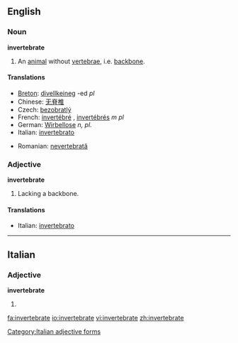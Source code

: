 ==English==

===Noun===
'''invertebrate'''

#An [[animal]] without [[vertebra]]e, i.e. [[backbone]].

====Translations====
{{top}}
*[[Breton]]: [[divellkeineg]] {{m}} -ed ''pl''
*Chinese: [[无脊椎]]
*Czech: [[bezobratlý]] {{m}}
*French: [[invertébré]] {{m}}, [[invertébré]]s ''m pl''
*German: [[Wirbellose]] ''n, pl.''
*Italian: [[invertebrato]] {{m}}
{{mid}}
*Romanian: [[nevertebrată]] {{f}}
{{bottom}}

===Adjective===
'''invertebrate'''

#Lacking a backbone.

====Translations====
*Italian: [[invertebrato]]

----
==Italian==
===Adjective===
'''invertebrate''' {{p}}
# {{feminine of|invertebrato#Adjective|invertebrato}}

[[Category:Italian adjective forms]]
[[fa:invertebrate]]
[[io:invertebrate]]
[[vi:invertebrate]]
[[zh:invertebrate]]